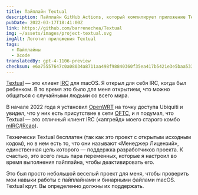 ```yaml
---
title: Пайплайн Textual
description: Пайплайн GitHub Actions, который компилирует приложение Textual и также отключает его Менеджер Лицензий.
pubDate: 2022-03-17T18:41:00Z
link: https://github.com/barrenechea/Textual
img: ~/assets/images/project-textual.svg
imgAlt: Логотип приложения Textual
tags:
  - Пайплайны
  - Xcode
translatedBy: gpt-4-1106-preview
checksum: e6a75557647c0a08034a8711aa498f98840360f35ea417b5421e3e5baa533c37
---
```


[Textual](https://www.codeux.com/textual) — это клиент [IRC](https://ru.wikipedia.org/wiki/Internet_Relay_Chat) для macOS. Я открыл для себя IRC, когда был ребенком. В то время это было для меня открытием, что можно общаться с случайными людьми со всего мира.

В начале 2022 года я установил [OpenWRT](https://openwrt.org) на точку доступа Ubiquiti и увидел, что у них есть присутствие в сети [OFTC](https://www.oftc.net), и я подумал, что Textual — это отличный клиент IRC («апгрейд» моего старого комбо [mIRC](https://www.mirc.com)/[IRcap](https://www.ircap.com)).

Технически Textual бесплатен (так как это проект с открытым исходным кодом), но в нем есть то, что они называют «Менеджер Лицензий», единственная цель которого — поддержка разработчиков проекта. К счастью, это всего лишь пара переменных, которые я настроил во время выполнения пайплайна, чтобы деактивировать его.

Это был просто небольшой веселый проект для меня, чтобы проверить мои навыки работы с пайплайнами и бинарными файлами macOS. Textual крут. Вы определенно должны их поддержать.
